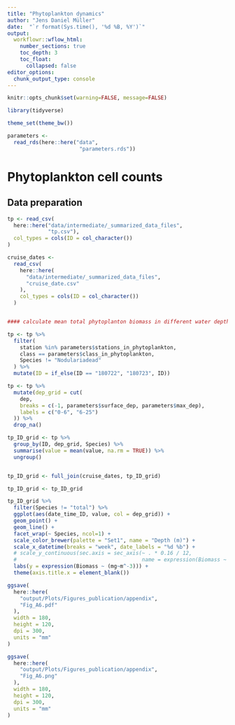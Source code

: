 ```yaml
---
title: "Phytoplankton dynamics"
author: "Jens Daniel Müller"
date:  "`r format(Sys.time(), '%d %B, %Y')`"
output: 
  workflowr::wflow_html:
    number_sections: true
    toc_depth: 3
    toc_float:
      collapsed: false
editor_options:
  chunk_output_type: console
---
```



```r
knitr::opts_chunk$set(warning=FALSE, message=FALSE)
```

```r
library(tidyverse)
```

```r
theme_set(theme_bw())
```

```r
parameters <-
  read_rds(here::here("data",
                       "parameters.rds"))
```


# Phytoplankton cell counts

## Data preparation


```r

tp <- read_csv(
  here::here("data/intermediate/_summarized_data_files",
             "tp.csv"),
  col_types = cols(ID = col_character())
)

cruise_dates <-
  read_csv(
    here::here(
      "data/intermediate/_summarized_data_files",
      "cruise_date.csv"
    ),
    col_types = cols(ID = col_character())
  )


#### calculate mean total phytoplanton biomass in different water depth intervals

tp <- tp %>%
  filter(
    station %in% parameters$stations_in_phytoplankton,
    class == parameters$class_in_phytoplankton,
    Species != "Nodulariadead"
  ) %>%
  mutate(ID = if_else(ID == "180722", "180723", ID))

tp <- tp %>%
  mutate(dep_grid = cut(
    dep,
    breaks = c(-1, parameters$surface_dep, parameters$max_dep),
    labels = c("0-6", "6-25")
  )) %>%
  drop_na()

tp_ID_grid <- tp %>%
  group_by(ID, dep_grid, Species) %>%
  summarise(value = mean(value, na.rm = TRUE)) %>%
  ungroup()


tp_ID_grid <- full_join(cruise_dates, tp_ID_grid)

```

```r

tp_ID_grid <- tp_ID_grid


```



```r

tp_ID_grid %>%
  filter(Species != "total") %>%
  ggplot(aes(date_time_ID, value, col = dep_grid)) +
  geom_point() +
  geom_line() +
  facet_wrap(~ Species, ncol=1) +
  scale_color_brewer(palette = "Set1", name = "Depth (m)") +
  scale_x_datetime(breaks = "week", date_labels = "%d %b") +
  # scale_y_continuous(sec.axis = sec_axis(~ . * 0.16 / 12,
  #                                        name = expression(Biomass ~ (mu~mol-C~kg^-1)))) +
  labs(y = expression(Biomass ~ (mg~m^-3))) +
  theme(axis.title.x = element_blank())

ggsave(
  here::here(
    "output/Plots/Figures_publication/appendix",
    "Fig_A6.pdf"
  ),
  width = 180,
  height = 120,
  dpi = 300,
  units = "mm"
)

ggsave(
  here::here(
    "output/Plots/Figures_publication/appendix",
    "Fig_A6.png"
  ),
  width = 180,
  height = 120,
  dpi = 300,
  units = "mm"
)

```

